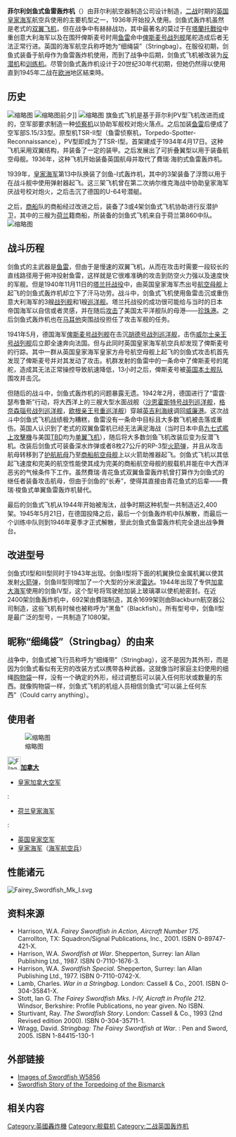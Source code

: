 {{infobox Aircraft
  |name = 剑鱼
  |type = [[魚雷轟炸機|魚雷轟炸機]]<br />[[反潛巡邏機|反潛巡邏機]]
  |manufacturer = 菲尔利
  |image = Image:Swordfish (7582559196).jpg
  |caption = <!--image caption; if it isn't descriptive it should be left blank-->
  |designer = 
  |first flight =   1934年4月17日
  |introduced = 1936年 
  |retired = 1945年
  |status = 
  |primary user = 英国皇家海军航空兵
  |more users = 加拿大海军
  |produced = <!--years in production, e.g. 1970-1999, if still in active use but no longer built-->
  |number built = 大约2400架
  |unit cost = 
  |variants with their own articles = 
}}

'''菲尔利剑鱼式鱼雷轰炸机'''（{{lang|en|Fairey Swordfish}}）由菲尔利航空器制造公司设计制造，[[二战|二战]]时期的[[英国皇家海军|英国皇家海军]]航空兵使用的主要机型之一，1936年开始投入使用。剑鱼式轰炸机虽然是老式的[[双翼飞机|双翼飞机]]，但在战争中有赫赫战功，其中最著名的莫过于在[[塔蘭托戰役|塔蘭托戰役]]中重创意大利海军以及在围歼俾斯麦号时用[[鱼雷|鱼雷]]命中[[俾斯麦号战列舰|俾斯麦号战列舰]]尾舵造成后者无法正常行进。英国的海军航空兵称呼她为“细绳袋”（Stringbag）。在服役初期，剑鱼式装备于航母作为鱼雷轰炸机使用，而到了战争中后期，剑鱼式飞机被改装为[[反潜机|反潜机]]和[[训练机|训练机]]。尽管剑鱼式轰炸机设计于20世纪30年代初期，但她仍然得以使用直到1945年二战在[[欧洲|欧洲]]地区結束時。

== 历史 ==
[[File:A_Fairey_Swordfish_in_Flight_TR1138.jpg|缩略图]]
[[File:Swordfish_on_HMS_Victorious_before_strike_on_Bismarck.jpg|缩略图]]前夕]]
[[File:HMS_Ark_Royal_h79167.jpg|缩略图]]
旗鱼式飞机是基于菲尔利PV型飞机改进而成的，空军部要求制造一种[[侦察机|侦察机]]以协助军舰校对炮火落点。之后加装[[鱼雷|鱼雷]]后便成了空军部S.15/33型。原型机TSR-II型（鱼雷侦察机，Torpedo-Spotter-Reconnaissance），PV型即成为了TSR-I型。首架建成于1934年4月17日。这种飞机采用双翼结构，并装备了一定的装甲。之后发展出了可折叠翼型以用于装备航空母舰。1936年，这种飞机开始装备英国航母并取代了費瑞·海豹式鱼雷轰炸机。

1939年，[[皇家海军|皇家海军]]第13中队换装了剑鱼-I式轰炸机，其中的3架装备了浮筒以用于在战斗舰中使用弹射器起飞。这三架飞机曾在第二次纳尔维克海战中协助皇家海军厌战号校对炮火，之后击沉了德国的U-64号潜艇。

之后，[[商船|商船]]队的商船经过改进之后，装备了3或4架剑鱼式飞机协助进行反潜护卫，其中的三艘为[[荷兰|荷兰]]籍商船，所装备的剑鱼式飞机来自于荷兰第860中队。
[[File:Swordfish_Aircraft_MOD_45155479.jpg|缩略图]]

== 战斗历程 ==

剑鱼式的主武器是[[鱼雷|鱼雷]]，但由于是慢速的双翼飞机，从而在攻击时需要一段较长的直线路径用于俯冲投射鱼雷，这样就是它很难准确的攻击到防空火力强以及速度快的军舰。但是1940年11月11日的[[塔兰托战役|塔兰托战役]]中，由英国皇家海军杰出号[[航空母舰|航空母舰]]上起飞的剑鱼式轰炸机却立下了汗马功劳。战斗中，剑鱼式飞机使用鱼雷击沉或重伤意大利海军的3艘[[战列舰|战列舰]]和1艘[[巡洋舰|巡洋舰]]。塔兰托战役的成功很可能给与当时的日本帝国海军以自信或者灵感，并在随后[[偷袭珍珠港|攻击]]了美国太平洋舰队的母港——[[珍珠港|珍珠港]]。之后剑鱼式轰炸机也在[[马耳他|马耳他]]突围战役担任了攻击军舰的任务。

1941年5月，德国海军[[俾斯麦号战列舰|俾斯麦号战列舰]]在击沉[[胡德号战列巡洋舰|胡德号战列巡洋舰]]，击伤[[威尔士亲王号战列舰|威尔士亲王号战列舰]]后立即全速奔向法国。但与此同时英国皇家海军航空兵却发现了俾斯麦号的行踪。其中一群从英国皇家海军皇家方舟号航空母舰上起飞的剑鱼式攻击机首先发现了俾斯麦号并对其发动了攻击。机群发射的鱼雷中的一条命中了俾斯麦号的尾舵，造成其无法正常操控导致航速降低，13小时之后，俾斯麦号被[[英国本土舰队|英国本土舰队]]围攻并击沉。

但随后的战斗中，剑鱼式轰炸机的问题暴露无遗。1942年2月，德国进行了“雷霆·瑟布鲁斯”行动，将大西洋上的三艘大型水面战舰（[[沙恩霍斯特号战列巡洋舰|沙恩霍斯特号战列巡洋舰]]，[[格奈森瑙号战列巡洋舰|格奈森瑙号战列巡洋舰]]，[[欧根亲王号重巡洋舰|欧根亲王号重巡洋舰]]）穿越[[英吉利海峡|英吉利海峡]]调回[[威廉港|威廉港]]。这次战斗中剑鱼式飞机战绩极为糟糕，鱼雷没有一条命中目标且大多数飞机被击落或重伤。英国人认识到了老式的双翼鱼雷机已经无法满足海战（当时日本中島[[九七式艦上攻擊機|九七式艦上攻擊機]]与美国[[TBD|TBD]]均为[[单翼飞机|单翼飞机]]），随后将大多数剑鱼飞机改装后变为反潜飞机。改装后剑鱼式可装备深水炸弹或者8枚27公斤的RP-3型[[火箭弹|火箭弹]]，并且从攻击航母转移到了[[护航航母|护航航母]]乃至[[商船航空母舰|商船航空母舰]]上以火箭助推器起飞。剑鱼式飞机以其低起飞速度和完美的航空性能使其成为完美的商船航空母舰的舰载机并能在中大西洋恶劣的气候条件下工作。虽然費瑞·青花鱼式双翼鱼雷轰炸机曾打算作为剑鱼式的继任者装备攻击航母，但由于剑鱼的“长寿”，使得其直接由青花鱼式的后辈——費瑞·梭鱼式单翼鱼雷轰炸机替代。

最后的剑鱼式飞机从1944年开始被淘汰，战争时期这种机型一共制造近2,400架。1945年5月21日，在德国投降之后，最后一个剑鱼轰炸机中队解散，而最后一个训练中队则到1946年夏季才正式解散，至此剑鱼式鱼雷轰炸机完全退出战争舞台。

== 改进型号 ==

剑鱼式II型和III型同时于1943年出现。剑鱼II型将下面的机翼换位金属机翼以使其发射[[火箭弹|火箭弹]]，剑鱼III型则增加了一个大型的分米波[[雷达|雷达]]。1944年出现了专供[[加拿大海军|加拿大海军]]使用的剑鱼IV型，这个型号将驾驶舱加装上玻璃罩以使机舱密封。在近2400架剑鱼轰炸机中，692架由費瑞制造，其余1699架则由Blackburn航空器公司制造，这些飞机有时候也被称呼为“黑鱼”（Blackfish）。所有型号中，剑鱼II型是最广泛的型号，一共制造了1080架。

== 昵称“细绳袋”（Stringbag）的由来 ==

战争中，剑鱼式被飞行员称呼为“细绳带”（Stringbag），这不是因为其外形，而是因为剑鱼式看似有无穷的改装方式以携带各种武器。这就像当时家庭主妇使用的细绳[[购物袋|购物袋]]一样，没有一个确定的外形，经过调整后可以装入任何形状或数量的东西。就像购物袋一样，剑鱼式飞机的机组人员相信剑鱼式“可以装上任何东西”（Could carry anything）。

== 使用者 ==
[[File:A_Fairey_Swordfish_being_hoisted_aboard_HMS_MALAYA,_October_1941._A5694.jpg|缩略图]]
;[[File:Flag_of_Canada_1921.svg|30px]]'''[[加拿大|加拿大]]'''
* [[皇家加拿大空军|皇家加拿大空军]]
;{{NLD}}:
* [[荷兰皇家海军|荷兰皇家海军]]
;{{UK}}:
* [[英国皇家空军|英国皇家空军]]
* [[皇家海军|皇家海军]]（[[海军航空兵|海军航空兵]]）

== 性能诸元 ==
[[File:Fairey_Swordfish_Mk_I.svg|thumb]]
{{aircraft specification|
<!-- if you do not understand how to use this template, please ask at [[Wikipedia_talk:WikiProject_Aircraft|Wikipedia talk:WikiProject Aircraft]] -->
<!-- please answer the following questions -->
|plane or copter?=plane
|jet or prop?=prop
<!-- Now, fill out the specs.  Please include units where appropriate（main comes first, alt in parentheses）. If an item doesn't apply, like capacity, leave it blank. For additional lines, end your alt units with )</li> and start a new, fully-formatted line with <li> -->
|crew=3人（驾驶员，观测员，无线电操控员/后炮长）
|length main=35 ft 8 in
|length alt=10.87 m
|span main=45 ft 6 in
|span alt=13.87 m
|height main=12 ft 4 in
|height alt=3.76 m
|area main=542 ft²
|area alt=50.4 m²
|empty weight main=4,195 lb
|empty weight alt=1,900 kg
|loaded weight main=7,720 lb
|loaded weight alt=3,500 kg
|max takeoff weight main= lb
|max takeoff weight alt= kg
|engine (prop)={{le|布里斯托尔·飞马|Bristol Pegasus}}IIIM.3 or XXX
|type of prop=[[星型引擎|星型引擎]]
|number of props=1
|power main=690 hp（IIIM.3）or 750 hp (XXX)
|power alt=510 kW / 560 kW
|max speed main=138 mph at 5,000 ft
|max speed alt=222 km/h at 1,500 m
|range main=战斗：546英里;普通飞行：1,025英里 
|range alt=879 km / 1,650 km
|ceiling main=19,250英尺
|ceiling alt=5,870 m
|climb rate main=1,220英尺/分钟
|climb rate alt=6.2 m/s
|loading main=
|loading alt=
|power/mass main=
|power/mass alt=
|guns=
** 前发动机罩：1挺{{le|.303口徑|.303 British}}[[維克斯機槍|維克斯機槍]]于发动机罩上
** 后座舱：1挺.303口徑[[路易士機槍|路易士]]或[[維克斯機槍|維克斯機槍]]
|bombs= 1x 760 kg[[鱼雷|鱼雷]]或者700 kg[[水雷|水雷]]
|rockets= 8x 27 kg {{le|RP-3火箭弹|RP-3}}
}}

== 资料来源 ==
<div class="references-small">
<references />
* Harrison, W.A. ''Fairey Swordfish in Action, Aircraft Number 175''. Carrollton, TX: Squadron/Signal Publications, Inc., 2001. ISBN 0-89747-421-X.
* Harrison, W.A. ''Swordfish at War''. Shepperton, Surrey: Ian Allan Publishing Ltd., 1987. ISBN 0-7110-1676-3.
* Harrison, W.A. ''Swordfish Special''. Shepperton, Surrey: Ian Allan Publishing Ltd., 1977. ISBN 0-7110-0742-X.
* Lamb, Charles. ''War in a Stringbag''. London: Cassell & Co., 2001. ISBN 0-304-35841-X.
* Stott, Ian G. '' The Fairey Swordfish Mks. I-IV, Aicraft in Profile 212''. Windsor, Berkshire: Profile Publications, no year given. No ISBN.
* Sturtivant, Ray. ''The Swordfish Story''. London: Cassell & Co., 1993 (2nd Revised edition 2000). ISBN 0-304-35711-1.
* Wragg, David. ''Stringbag: The Fairey Swordfish at War''. : Pen and Sword, 2005. ISBN 1-84415-130-1
</div>

== 外部链接 ==
* [https://web.archive.org/web/20120215085053/http://www.photoboxgallery.com/MaritimeAviationNews Images of Swordfish W5856]
* [https://web.archive.org/web/20071201180114/http://www.kbismarck.com/article2.html Swordfish Story of the Torpedoing of the Bismarck]

== 相关内容 ==
{{aircontent|
|related=
|similar aircraft=
* [[青花鱼式魚雷轟炸機|青花鱼式魚雷轟炸機]]
* [[梭魚式魚雷轟炸機|梭魚式魚雷轟炸機]]
|sequence=
* '''剑鱼''' - [[菲尔利·战争|菲尔利·战争]] - [[菲尔利·长尾蛟|菲尔利·长尾蛟]] - [[菲尔利·管鼻藿|菲尔利·管鼻藿]] - [[菲尔利·青花鱼|菲尔利·青花鱼]]- [[菲尔利·梭鱼|菲尔利·梭鱼]]
|lists=
* [[第二次世界大戰飛機列表|第二次世界大戰飛機列表]]
}}

{{Authority control}}
[[Category:英國轟炸機|Category:英國轟炸機]]
[[Category:舰载机|Category:舰载机]]
[[Category:二战英国轰炸机|Category:二战英国轰炸机]]